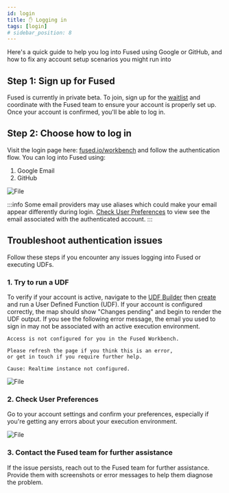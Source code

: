 ```yaml
---
id: login
title: ✋ Logging in
tags: [login]
# sidebar_position: 8
---
```



Here's a quick guide to help you log into Fused using Google or GitHub, and how to fix any account setup scenarios you might run into

## Step 1: Sign up for Fused

Fused is currently in private beta. To join, sign up for the [waitlist](https://forms.gle/6Qrd2nnSDvZPGZXs5) and coordinate with the Fused team to ensure your account is properly set up. Once your account is confirmed, you'll be able to log in.

## Step 2: Choose how to log in

Visit the login page here: [fused.io/workbench](https://www.fused.io/workbench) and follow the authentication flow. You can log into Fused using:
1. Google Email
2. GitHub


<div style={{textAlign: 'center'}}>
<img src={ImgLoginflow} alt="File" style={{width: 600}} />
</div>


:::info
Some email providers may use aliases which could make your email appear differently during login. [Check User Preferences](/core-concepts/login/#2-check-user-preferences) to view see the email associated with the authenticated account.
:::



## Troubleshoot authentication issues

Follow these steps if you encounter any issues logging into Fused or executing UDFs.

### 1. Try to run a UDF

To verify if your account is active, navigate to the [UDF Builder](/workbench/udf-builder/) then [create](/workbench/udf-catalog/#new-udf) and run a User Defined Function (UDF). If your account is configured correctly, the map should show "Changes pending" and begin to render the UDF output. If you see the following error message, the email you used to sign in may not be associated with an active execution environment.

```text
Access is not configured for you in the Fused Workbench.

Please refresh the page if you think this is an error,
or get in touch if you require further help.

Cause: Realtime instance not configured.
```


<div style={{textAlign: 'center'}}>
<img src={ImgUdf} alt="File" style={{width: 600}} />
</div>


### 2. Check User Preferences

Go to your account settings and confirm your preferences, especially if you're getting any errors about your execution environment.


<div style={{textAlign: 'center'}}>
<img src={Imgprofile} alt="File" style={{width: 600}} />
</div>

### 3. Contact the Fused team for further assistance

If the issue persists, reach out to the Fused team for further assistance. Provide them with screenshots or error messages to help them diagnose the problem.
